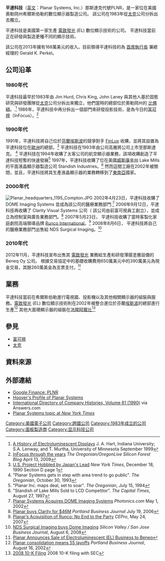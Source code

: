 {{Infobox company
|  name   = Planar Systems, Inc.<br>平達科技
|  logo   = [[File:平達科技Logo.png|File:平達科技Logo.png]]
|  type   = [[上市公司|上市]]
|  company_slogan = When Image Experience Matters.
|  foundation     = 1983年
|  location       = [[美國|美國]][[俄勒岡州|俄勒岡州]][[希尔斯伯勒_(俄勒冈州)|希爾斯伯勒]] <!--1195 NW Compton Drive is inside Hillsboro city limits. See talk page for details. Any removal considered vandalizing.--> <br>{{Coord|45.52794|-122.88345|type:landmark_region:US-OR|display=inline,title}}
|  key_people     = Gerald K. Perkel, 總裁兼 [[CEO|CEO]]
                    Ryan Gray, 副總裁兼 [[CFO|CFO]]
|  revenue        = $166.8萬 [[美元|美元]]（2013）<ref name="annual2013">{{cite web|url=http://investor.planar.com/phoenix.zhtml?c=111133&p=irol-newsArticle&ID=1878807&highlight=|title=Planar Announces Fiscal Fourth Quarter and Full Year 2013 Financial Results|date=November 20, 2013|publisher=Planar Systems|deadurl=yes|archiveurl=https://archive.is/20131205191441/http://investor.planar.com/phoenix.zhtml?c=111133&p=irol-newsArticle&ID=1878807&highlight=|archivedate=2013年12月5日}}</ref>
|  operating_income = {{loss}} $167萬[[美元|美元]]（2013）<ref name="annual2013"/>
|  net_income     = {{increase}} $387萬 [[美元|美元]]（2013）<ref name="annual2013"/>
|  num_employees  = 456名職員 (2010)
|  products       = Monitors, 顯示器與投影機
|  industry       = [[科技|科技]]
|  homepage       = [http://www.planar.com/ www.planar.com]
}}
'''平達科技'''（[[英文|英文]]：Planar Systems, Inc.）那斯達克代號PLNR，是一家位在美國奧勒岡州希爾斯伯勒的數位顯示器製造公司。 該公司在1983年從[[太克|太克]]公司分拆出去獨立。 

平達科技是美國第一家生產 [[電致發光|電致發光]] (EL) 數位顯示技術的公司。 平達科技當前正在研發與製造更種不同的顯示技術。

該公司在2013年擁有168萬美元的收入。目前領導平達科技的為 [[首席執行長|首席執行長]] 兼總經理的 Gerald K. Perkel。

== 公司沿革 ==

===1980年代===

平達科技最早於1983年由 Jim Hurd, Chris King, John Laney 與其他人基於固態研究與研發團隊從[[太克|太克]]公司分拆出來獨立，他們當時的總部位於奧勒岡州的 [[比佛頓|比佛頓]]。.<ref>[http://www.indiana.edu/~hightech/fpd/papers/ELDs.html A History of Electroluminescent Displays] {{WebCite|url=https://www.webcitation.org/67AWXWhZN?url=http://www.indiana.edu/~hightech/fpd/papers/ELDs.html |date=20120424174909 |dateformat=iso }} J. A. Hart, Indiana University; S.A. Lenway, and T. Murtha, University of Minnesota September 1999</ref> 1986年，平達科技中再分拆出一個部門來研發投影技術，是為今日的[[富可視|富可視]]（InFocus）。<ref>[http://blog.oregonlive.com/siliconforest/2009/04/infocus_through_the_years.html InFocus through the years] {{Wayback|url=http://blog.oregonlive.com/siliconforest/2009/04/infocus_through_the_years.html |date=20090417061006 }} ''The Oregonian/OregonLive Silicon Forest Blog'' April 13, 2009</ref>

===1990年代===

1991年，平達科技將自己位於[[芬蘭|芬蘭]][[埃斯波|埃斯波]]的競爭對手 [[FinLux|FinLux]] 收購，並將其設置為平達科技位在[[歐洲|歐洲]]的總部。<ref>[http://www.nytimes.com/1990/12/18/business/us-project-hobbled-by-japan-s-lead.html?scp=13&sq=&pagewanted=all U.S. Project Hobbled by Japan's Lead] {{Wayback|url=http://www.nytimes.com/1990/12/18/business/us-project-hobbled-by-japan-s-lead.html?scp=13&sq=&pagewanted=all |date=20150420014742 }} ''New York Times'', December 18, 1990 Section D page 1</ref> 平達科技在1993年由公司高層將公司上市至那斯達克。 <ref>"Planar Systems gets in step with area trend to go public". ''The Oregonian'', October 30, 1993</ref> 平達科技在1994年收購了太客公司的航空顯示器業務，該項收購創造了平達科技短暫的快速發展<ref>"Planar Inc. maps deal, set to soar". ''The Oregonian'', July 15, 1994</ref> 1997年，平達科技收購了位在美國[[威斯康辛州|威斯康辛州]] Lake Mills 的平面液晶顯示器製造公司 Standish Industries。<ref>"Standish of Lake Mills Sold to LCD Competitor". ''The Capital Times'', August 27, 1997</ref> 然而這間工廠在2002年被關閉，並且，平達科技將其生產液晶顯示器的業務轉移到了[[東南亞|東南亞]]國家。

===2000年代===
[[File:Planar_headquarters_1195_Compton.JPG|thumb]]
2002年4月23日，平達科技收購了 DOME Imaging Systems 並成為該公司的醫療業務部門.<ref>[http://www.photonics.com/Content/ReadArticle.aspx?ArticleID=12674 Planar Systems Acquires DOME Imaging Systems] {{webarchive|url=http://arquivo.pt/wayback/20160520144044/http://www.photonics.com/Content/ReadArticle.aspx?ArticleID=12674 |date=2016-05-20 }} ''Photonics.com'' May 1, 2002</ref> 2006年9月12日，平達科技再收購了 Clarity Visual Systems 公司（ 該公司由前富可視員工創立），並成立為控制室與廣告業務部門。<ref>[http://portland.bizjournals.com/portland/stories/2006/07/17/daily17.html Planar buys Clarity for $46M] {{Wayback|url=http://portland.bizjournals.com/portland/stories/2006/07/17/daily17.html |date=20060722003752 }} ''Portland Business Journal'' July 19, 2006</ref> 2007年5月23日， 平達科技收購了當時客製化家庭劇院高端領導品牌 [[Runco_International|Runco International]]。<ref>[http://www.cepro.com/article/planars_acquisition_of_runco_no_end_to_the_party/ Planar’s Acquisition of Runco: No End to the Party] {{Wayback|url=http://www.cepro.com/article/planars_acquisition_of_runco_no_end_to_the_party/ |date=20150418070551 }} ''CEPro'', May 24, 2007</ref> 2008年8月6日， 平達科技將自己的醫療業務部門出售給 NDS Surgical Imaging。<ref>[http://portland.bizjournals.com/sanjose/stories/2008/08/04/daily59.html NDS Surgical Imaging buys Dome Imaging] ''Silicon Valley / San Jose Business Journal'', August 6, 2008</ref>

===2010年代===
2012年11月，平達科技宣布出售其 [[電致發光|電致發光]] 業務給生產和研發薄膜塗層設備的 Beneq Oy 公司。 根據交易協定中的基礎收購費用650萬美元中的390萬美元為現金交易，其餘260萬美金為支票支付。<ref>[http://investor.planar.com/phoenix.zhtml?c=111133&p=irol-newsArticle&ID=1763291&highlight= Planar Announces Sale of Electroluminescent (EL) Business to Beneq]{{dead link|date=2017年12月 |bot=InternetArchiveBot |fix-attempted=yes }}</ref>

== 業務 ==
平達科技當前在希爾斯伯勒進行電視牆、投影機以及其他相關顯示器的組裝與服務。[[電致發光|電致發光]] (EL) 數位顯示技術則在2002年被整合進位於芬蘭[[埃斯波|埃斯波]]的總部進行生產<ref>[http://portland.bizjournals.com/portland/stories/2002/08/12/daily51.html Planar consolidation means 55 layoffs] {{Wayback|url=http://portland.bizjournals.com/portland/stories/2002/08/12/daily51.html |date=20041230235700 }} ''Portland Business Journal'', August 16, 2002</ref> 其他大面積顯示器的組裝在[[法國|法國]][[阿爾比|阿爾比]]<ref>[http://phx.corporate-ir.net/phoenix.zhtml?c=111133&p=irol-SECText&TEXT=aHR0cDovL2NjYm4uMTBrd2l6YXJkLmNvbS94bWwvZmlsaW5nLnhtbD9yZXBvPXRlbmsmaXBhZ2U9NjAyMjAxMSZkb2M9MSZudW09Mg%3d%3d 2008 10-K Filing]{{dead link|date=2018年2月 |bot=InternetArchiveBot |fix-attempted=yes }} 2008 10-K filing with SEC</ref>

== 參見 ==
* [[富可視|富可視]]
* [[太克|太克]]

== 資料來源 ==
{{Reflist|2}}

== 外部連結 ==
*[http://finance.google.com/finance?q=PLNR Google Finance: PLNR] {{Wayback|url=http://finance.google.com/finance?q=PLNR |date=20070708005245 }}
*[http://www.hoovers.com/planar-systems/--ID__16670--/free-co-factsheet.xhtml Hoover's Profile of Planar Systems] {{Wayback|url=http://www.hoovers.com/planar-systems/--ID__16670--/free-co-factsheet.xhtml |date=20150418064005 }}
*[http://www.answers.com/topic/planar-systems-inc#Company_History_ans International Directory of Company Histories, Volume 61 (1990)] {{Wayback|url=http://www.answers.com/topic/planar-systems-inc#Company_History_ans |date=20150103082821 }} via Answers.com
*[http://topics.nytimes.com/topics/news/business/companies/planar-systems-inc/ Planar Systems topic at ''New York Times''] {{Wayback|url=http://topics.nytimes.com/topics/news/business/companies/planar-systems-inc/ |date=20121018220709 }}

[[Category:美國電子公司|Category:美國電子公司]]
[[Category:跨國公司|Category:跨國公司]]
[[Category:1983年成立的公司|Category:1983年成立的公司]]
[[Category:面板製造商|Category:面板製造商]]
[[Category:显示科技公司|Category:显示科技公司]]